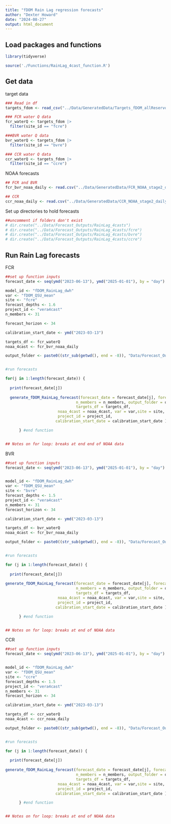 ```yaml
---
title: "fDOM Rain Lag regression forecasts"
author: "Dexter Howard"
date: "2024-08-27"
output: html_document
---
```



## Load packages and functions 

```r
library(tidyverse)

source('./Functions/RainLag_4cast_function.R')

```


## Get data 

target data 
```r
### Read in df 
targets_fdom <- read_csv("../Data/GeneratedData/Targets_fDOM_allReservoirs.csv")

### FCR water Q data
fcr_waterQ <- targets_fdom |>
  filter(site_id == "fcre")

###BVR water Q data
bvr_waterQ <- targets_fdom |>
  filter(site_id == "bvre")

### CCR water Q data
ccr_waterQ <- targets_fdom |>
  filter(site_id == "ccre")


```


NOAA forecasts 
```r
## FCR and BVR 
fcr_bvr_noaa_daily <- read.csv("../Data/GeneratedData/FCR_NOAA_stage2_dailyaverage_28sep20-23jan25.csv")

## CCR
ccr_noaa_daily <- read.csv("../Data/GeneratedData/CCR_NOAA_stage2_dailyaverage_29sep20-23jan25.csv")

```


Set up directories to hold forecasts

```r
##uncomment if folders don't exist
# dir.create("../Data/Forecast_Outputs/RainLag_4casts")
# dir.create("../Data/Forecast_Outputs/RainLag_4casts/fcre")
# dir.create("../Data/Forecast_Outputs/RainLag_4casts/bvre")
# dir.create("../Data/Forecast_Outputs/RainLag_4casts/ccre")

```



## Run Rain Lag forecasts 

FCR
```r
##set up function inputs
forecast_date <- seq(ymd("2023-06-13"), ymd("2025-01-01"), by = "day")

model_id <- "fDOM_RainLag_dwh"
var <- "fDOM_QSU_mean"
site <- "fcre"
forecast_depths <- 1.6
project_id <- "vera4cast"
n_members <- 31

forecast_horizon <- 34 

calibration_start_date <- ymd("2023-03-13") 

targets_df <- fcr_waterQ
noaa_4cast <- fcr_bvr_noaa_daily

output_folder <- paste0((str_sub(getwd(), end = -8)), "Data/Forecast_Outputs/RainLag_4casts/fcre/", model_id, "_", site, "_")


#run forecasts

for(j in 1:length(forecast_date)) {
  
  print(forecast_date[j]) 
  
  generate_fDOM_RainLag_forecast(forecast_date = forecast_date[j], forecast_horizon = forecast_horizon, 
                               n_members = n_members, output_folder = output_folder, model_id = model_id, 
                               targets_df = targets_df,
                       noaa_4cast = noaa_4cast, var = var,site = site, forecast_depths = forecast_depths,
                       project_id = project_id,
                      calibration_start_date = calibration_start_date )

      } #end function


## Notes on for loop: breaks at end end of NOAA data


```



BVR
```r
##set up function inputs
forecast_date <- seq(ymd("2023-06-13"), ymd("2025-01-01"), by = "day")


model_id <- "fDOM_RainLag_dwh"
var <- "fDOM_QSU_mean"
site <- "bvre"
forecast_depths <- 1.5
project_id <- "vera4cast"
n_members <- 31
forecast_horizon <- 34

calibration_start_date <- ymd("2023-03-13") 

targets_df <- bvr_waterQ
noaa_4cast <- fcr_bvr_noaa_daily

output_folder <- paste0((str_sub(getwd(), end = -8)), "Data/Forecast_Outputs/RainLag_4casts/bvre/", model_id, "_", site, "_")


#run forecasts

for (j in 1:length(forecast_date)) {
  
  print(forecast_date[j]) 
  
generate_fDOM_RainLag_forecast(forecast_date = forecast_date[j], forecast_horizon = forecast_horizon, 
                               n_members = n_members, output_folder = output_folder, model_id = model_id, 
                               targets_df = targets_df,
                       noaa_4cast = noaa_4cast, var = var,site = site, forecast_depths = forecast_depths,
                       project_id = project_id,
                      calibration_start_date = calibration_start_date )

      } #end function


## Notes on for loop: breaks at end of NOAA data


```


CCR
```r
##set up function inputs
forecast_date <- seq(ymd("2023-06-13"), ymd("2025-01-01"), by = "day")


model_id <- "fDOM_RainLag_dwh"
var <- "fDOM_QSU_mean"
site <- "ccre"
forecast_depths <- 1.5
project_id <- "vera4cast"
n_members <- 31
forecast_horizon <- 34

calibration_start_date <- ymd("2023-03-13") 

targets_df <- ccr_waterQ
noaa_4cast <- ccr_noaa_daily

output_folder <- paste0((str_sub(getwd(), end = -8)), "Data/Forecast_Outputs/RainLag_4casts/ccre/", model_id, "_", site, "_")


#run forecasts

for (j in 1:length(forecast_date)) {
  
  print(forecast_date[j]) 
  
generate_fDOM_RainLag_forecast(forecast_date = forecast_date[j], forecast_horizon = forecast_horizon, 
                               n_members = n_members, output_folder = output_folder, model_id = model_id, 
                               targets_df = targets_df,
                       noaa_4cast = noaa_4cast, var = var,site = site, forecast_depths = forecast_depths,
                       project_id = project_id,
                      calibration_start_date = calibration_start_date )

      } #end function


## Notes on for loop: breaks at end of NOAA data


```




